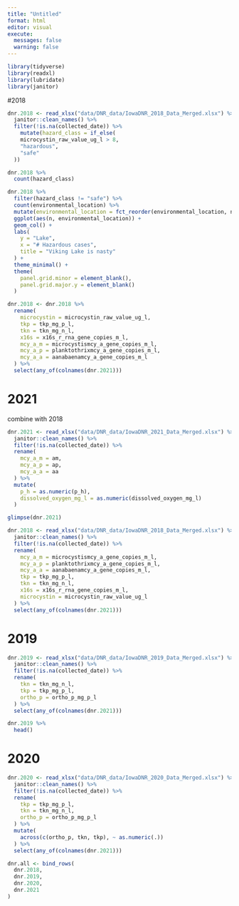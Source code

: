 ```yaml
---
title: "Untitled"
format: html
editor: visual
execute: 
  messages: false
  warning: false
---
```


```r
library(tidyverse)
library(readxl)
library(lubridate)
library(janitor)
```

#2018
```r
dnr.2018 <- read_xlsx("data/DNR_data/IowaDNR_2018_Data_Merged.xlsx") %>%
  janitor::clean_names() %>% 
  filter(!is.na(collected_date)) %>% 
    mutate(hazard_class = if_else(
    microcystin_raw_value_ug_l > 8,
    "hazardous",
    "safe"
  )) 
```

```r
dnr.2018 %>% 
  count(hazard_class)
```

```r
dnr.2018 %>% 
  filter(hazard_class != "safe") %>% 
  count(environmental_location) %>% 
  mutate(environmental_location = fct_reorder(environmental_location, n)) %>% 
  ggplot(aes(n, environmental_location)) + 
  geom_col() +
  labs(
    y = "Lake",
    x = "# Hazardous cases",
    title = "Viking Lake is nasty"
  ) +
  theme_minimal() + 
  theme(
    panel.grid.minor = element_blank(),
    panel.grid.major.y = element_blank()
  )
```
```r
dnr.2018 <- dnr.2018 %>% 
  rename(
    microcystin = microcystin_raw_value_ug_l,
    tkp = tkp_mg_p_l,
    tkn = tkn_mg_n_l,
    x16s = x16s_r_rna_gene_copies_m_l,
    mcy_a_m = microcystismcy_a_gene_copies_m_l,
    mcy_a_p = planktothrixmcy_a_gene_copies_m_l,
    mcy_a_a = aanabaenamcy_a_gene_copies_m_l
  ) %>% 
  select(any_of(colnames(dnr.2021)))
```

# 2021 
combine with 2018
```r
dnr.2021 <- read_xlsx("data/DNR_data/IowaDNR_2021_Data_Merged.xlsx") %>%
  janitor::clean_names() %>% 
  filter(!is.na(collected_date)) %>%
  rename(
    mcy_a_m = am, 
    mcy_a_p = ap, 
    mcy_a_a = aa
  ) %>%
  mutate(
    p_h = as.numeric(p_h), 
    dissolved_oxygen_mg_l = as.numeric(dissolved_oxygen_mg_l)
  )

glimpse(dnr.2021)
```

```r
dnr.2018 <- read_xlsx("data/DNR_data/IowaDNR_2018_Data_Merged.xlsx") %>%
  janitor::clean_names() %>%
  filter(!is.na(collected_date)) %>%
  rename(
    mcy_a_m = microcystismcy_a_gene_copies_m_l,
    mcy_a_p = planktothrixmcy_a_gene_copies_m_l,
    mcy_a_a = aanabaenamcy_a_gene_copies_m_l, 
    tkp = tkp_mg_p_l, 
    tkn = tkn_mg_n_l,
    x16s = x16s_r_rna_gene_copies_m_l, 
    microcystin = microcystin_raw_value_ug_l
  ) %>%
  select(any_of(colnames(dnr.2021)))
```

# 2019

```r
dnr.2019 <- read_xlsx("data/DNR_data/IowaDNR_2019_Data_Merged.xlsx") %>% 
  janitor::clean_names() %>% 
  filter(!is.na(collected_date)) %>% 
  rename(
    tkn = tkn_mg_n_l,
    tkp = tkp_mg_p_l,
    ortho_p = ortho_p_mg_p_l
  ) %>%
  select(any_of(colnames(dnr.2021)))
```

```r
dnr.2019 %>% 
  head()
```


# 2020 

```r
dnr.2020 <- read_xlsx("data/DNR_data/IowaDNR_2020_Data_Merged.xlsx") %>%
  janitor::clean_names() %>% 
  filter(!is.na(collected_date)) %>% 
  rename(
    tkp = tkp_mg_p_l,
    tkn = tkn_mg_n_l, 
    ortho_p = ortho_p_mg_p_l
  ) %>% 
  mutate(
    across(c(ortho_p, tkn, tkp), ~ as.numeric(.))
  ) %>% 
  select(any_of(colnames(dnr.2021))) 
```
```r
dnr.all <- bind_rows(
  dnr.2018,
  dnr.2019,
  dnr.2020,
  dnr.2021
)
```

```r

```

